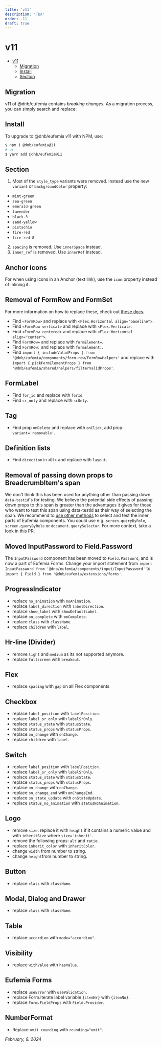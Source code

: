 ```yaml
---
title: 'v11'
description: 'TBA'
order: -11
draft: true
---
```


# v11

- [v11](#v11)
  - [Migration](#migration)
  - [Install](#install)
  - [Section](#section)

## Migration

v11 of @dnb/eufemia contains _breaking changes_. As a migration process, you can simply search and replace:

## Install

To upgrade to @dnb/eufemia v11 with NPM, use:

```bash
$ npm i @dnb/eufemia@11
# or
$ yarn add @dnb/eufemia@11
```

## Section

1. Most of the `style_type` variants were removed. Instead use the new `variant` or `backgroundColor` property:

- `mint-green`
- `sea-green`
- `emerald-green`
- `lavender`
- `black-3`
- `sand-yellow`
- `pistachio`
- `fire-red`
- `fire-red-8`

2. `spacing` is removed. Use `innerSpace` instead.
3. `inner_ref` is removed. Use `innerRef` instead.

## Anchor icons

For when using icons in an Anchor (text link), use the `icon` property instead of inlining it.

## Removal of FormRow and FormSet

For more information on how to replace these, check out [these docs](/uilib/layout/form-set-row-deprecation#deprecation).

- Find `<FormRow>` and replace with `<Flex.Horizontal align="baseline">`.
- Find `<FormRow vertical>` and replace with `<Flex.Vertical>`.
- Find `<FormRow centered>` and replace with `<Flex.Horizontal align="center">`.
- Find `FormRow=` and replace with `formElement=`.
- Find `FormRow:` and replace with `formElement:`.
- Find `import { includeValidProps } from '@dnb/eufemia/components/form-row/FormRowHelpers'` and replace with `import { pickFormElementProps } from '@dnb/eufemia/shared/helpers/filterValidProps'`.

## FormLabel

- Find `for_id` and replace with `forId`.
- Find `sr_only` and replace with `srOnly`.

## Tag

- Find prop `onDelete` and replace with `onClick`, add prop `variant='removable'`.

## Definition lists

- Find `direction` in `<Dl>` and replace with `layout`.

## Removal of passing down props to BreadcrumbItem's span

We don't think this has been used for anything other than passing down `data-testid`'s for testing. We believe the potential side effects of passing down props to this span is greater than the advantages it gives for those who want to test this span using data-testid as their way of selecting the span.
We recommend to [use other methods](/uilib/usage/best-practices/for-testing/) to select and test the inner parts of Eufemia components. You could use e.g. `screen.queryByRole`, `screen.queryByRole` or `document.querySelector`.
For more context, take a look in this [PR](https://github.com/dnbexperience/eufemia/pull/2798).

## Moved InputPassword to Field.Password

The `InputPassword` component has been moved to `Field.Password`, and is now a part of Eufemia Forms. Change your import statement from `import InputPassword from '@dnb/eufemia/components/input/InputPassword'` to `import { Field } from '@dnb/eufemia/extensions/forms'`.

## ProgressIndicator

- replace `no_animation` with `noAnimation`.
- replace `label_direction` with `labelDirection`.
- replace `show_label` with `showDefaultLabel`.
- replace `on_complete` with `onComplete`.
- replace `class` with `className`.
- replace `children` with `label`.

## Hr-line (Divider)

- remove `light` and `medium` as its not supported anymore.
- replace `fullscreen` with `breakout`.

## Flex

- replace `spacing` with `gap` on all Flex components.

## Checkbox

- replace `label_position` with `labelPosition`.
- replace `label_sr_only` with `labelSrOnly`.
- replace `status_state` with `statusState`.
- replace `status_props` with `statusProps`.
- replace `on_change` with `onChange`.
- replace `children` with `label`.

## Switch

- replace `label_position` with `labelPosition`.
- replace `label_sr_only` with `labelSrOnly`.
- replace `status_state` with `statusState`.
- replace `status_props` with `statusProps`.
- replace `on_change` with `onChange`.
- replace `on_change_end` with `onChangeEnd`.
- replace `on_state_update` with `onStateUpdate`.
- replace `status_no_animation` with `statusNoAnimation`.

## Logo

- remove `size`. replace it with `height` if it contains a numeric value and with `inheritSize` where `size='inherit'`.
- remove the following props: `alt` and `ratio`.
- replace `inherit_color` with `inheritColor`.
- change `width` from number to string.
- change `height`from number to string.

## Button

- replace `class` with `className`.

## Modal, Dialog and Drawer

- replace `class` with `className`.

## Table

- replace `accordion` with `mode="accordion"`.

## Visibility

- replace `withValue` with `hasValue`.

## Eufemia Forms

- replace `useError` with `useValidation`.
- replace Form.Iterate label variable `{itemNr}` with `{itemNo}`.
- replace `Form.FieldProps` with `Field.Provider`.

## NumberFormat

- Replace `omit_rounding` with `rounding="omit"`.

_February, 6. 2024_
